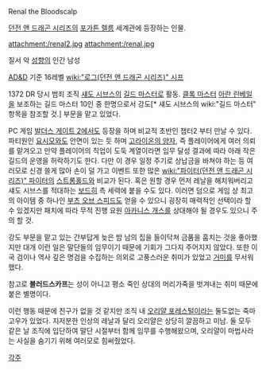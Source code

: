 Renal the Bloodscalp

[[던전 앤 드래곤 시리즈]]의 [[포가튼 렐름]] 세계관에 등장하는 인물.

attachment:/renal2.jpg attachment:/renal.jpg

질서 악 [[성향]]의 인간 남성

[[AD&D]] 기준 16레벨 [[wiki:"로그(던전 앤 드래곤 시리즈)" 시프]] 

1372 DR 당시 범죄 조직 [[섀도 시브스]]의 [[길드 마스터]]로 활동. [[클록 마스터]] [[아란 린베일]]을 보조하는 길드 마스터 10인 중 한명으로서 강도[* 섀도 시브스의 wiki:"길드 마스터" 항목을 참조할 것.] 부문을 맡고 있었다. 

PC 게임 [[발더스 게이트 2]]에서도 등장을 하며 비교적 초반인 챕터2 부터 만날 수 있다. 파티원인 [[요시모]]와도 안면이 있는 듯 하며 [[고라이온의 양자]], 즉 플레이어에게 여러 의뢰를 맡겨오고 만약 플레이어의 직업이 도둑 계열이라면 임무 달성 결과에 따라 아래 작은 길드의 운영을 허락하기도 한다. 다만 이 경우 일정 주기로 상납금을 바쳐야 하는 등 여러모로 신경 쓸게 많아 손이 덜 가고 이벤트 또한 많은 [[wiki:"파이터(던전 앤 드래곤 시리즈)" 파이터]]의 [[스트롱홀드]]와 비교가 된다. 혹은 원할 경우 먼저 레날을 해치워버리고 섀도 시브스를 적대하는 [[보드히]] 측 세력에 붙을 수도 있다. 이러면 덤으로 게임 상 최고의 아이템 중 하나인 [[부츠 오브 스피드]]도 얻을 수 있으니 굉장히 매력적인 선택이라 할 수 있겠지만 패치에 따라 무적 진행 요원 [[아카니스 개스]]를 상대해야 될 경우도 있으니 주의 할 것. 

강도 부문을 맡고 있는 간부답게 늦은 밤 남의 집을 들이닥쳐 금품을 훔치는 것을 좋아했지만 대개 이런 일은 말단들의 임무이기 때문에 기회가 그다지 주어지지 않았다. 또한 이국 검이나 역사 깊은 명검을 수집하는 의외로 고풍스러운 취미가 있었고 [[거미]]를 무서워했다. 

참고로 '''블러드스카프'''는 성이 아니고 평소 죽인 상대의 머리가죽을 벗겨내는 취미 때문에 붙은 별명이다.

이런 행동 때문에 친구가 없을 것 같지만 조직 내 [[오리얄 포레스털]]이라는 둘도없는 죽마고우가 있었다. 지저분한 인상의 레날과 달리 오리얄은 상당히 깔끔하고 미남. 둘 모두 같은 날 조직에 입단하여 말단 시절부터 함께 임무를 수행해왔으며, 오리얄이 마법사라는 사실을 숨기기 위해 여러모로 힘써줬었다.

[[각주]]
